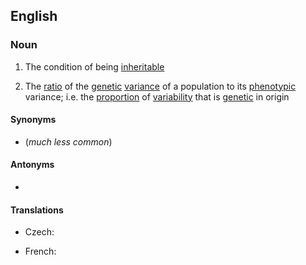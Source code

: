 ==English==

===Noun===
{{wikipedia}}
{{en-noun|~|heritabilities}}

# {{lb|en|uncountable}} The condition of being [[inheritable]]
# {{lb|en|countable|genetics}} The [[ratio]] of the [[genetic]] [[variance]] of a population to its [[phenotypic]] variance; i.e. the [[proportion]] of [[variability]] that is [[genetic]] in origin

====Synonyms====
* {{l|en|inheritability}} (''much less common'')

====Antonyms====
* {{l|en|environmentability}}

====Translations====
{{trans-top|the ratio of the genetic variance of a population to its phenotypic variance}}
* Czech: {{t|cs|dědivost|f}}
{{trans-mid}}
* French: {{t+|fr|héritabilité|f}}
{{trans-bottom}}